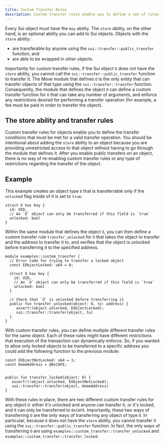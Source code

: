 ---
title: Custom Transfer Rules
description: Custom transfer rules enable you to define a set of rules that must be met before Sui considers a transfer operation valid.
---

Every Sui object must have the `key` ability. The `store` ability, on the other hand, is an optional ability you can add to Sui objects. Objects with the `store` ability:

- are transferable by anyone using the `sui::transfer::public_transfer` function; and
- are able to be wrapped in other objects.

Importantly for custom transfer rules, if the Sui object `O` does not have the `store` ability, you cannot call the `sui::transfer::public_transfer` function to transfer it. The Move module that defines `O` is the only entity that can transfer objects of that type using the `sui::transfer::transfer` function. Consequently, the module that defines the object `O` can define a custom transfer function for `O` that can take any number of arguments, and enforce any restrictions desired for performing a transfer operation (for example, a fee must be paid in order to transfer the object).

## The store ability and transfer rules

Custom transfer rules for objects enable you to define the transfer conditions that must be met for a valid transfer operation. You should be intentional about adding the `store` ability to an object because you are providing unrestricted access to that object without having to go through the module that defines it. After you enable public transfers on an object, there is no way of re-enabling custom transfer rules or any type of restrictions regarding the transfer of the object.

## Example

This example creates an object type `O` that is transferrable only if the `unlocked` flag inside of it is set to `true`:

```move
struct O has key {
  id: UID,
  // An `O` object can only be transferred if this field is `true`
  unlocked: bool
}
```

Within the same module that defines the object `O`, you can then define a custom transfer rule `transfer_unlocked` for `O` that takes the object to transfer and the address to transfer it to, and verifies that the object is unlocked before transferring it to the specified address.

```move
module examples::custom_transfer {
  // Error code for trying to transfer a locked object
  const EObjectLocked: u64 = 0;

  struct O has key {
    id: UID,
    // An `O` object can only be transferred if this field is `true`
    unlocked: bool
  }

  // Check that `O` is unlocked before transferring it
  public fun transfer_unlocked(object: O, to: address) {
     assert!(object.unlocked, EObjectLocked);
     sui::transfer::transfer(object, to)
  }
}
```

With custom transfer rules, you can define multiple different transfer rules for the same object. Each of these rules might have different restrictions that execution of the transaction can dynamically enforce. So, if you wanted to allow only locked objects to be transferred to a specific address you could add the following function to the previous module:

```move
const EObjectNotLocked: u64 = 1;
const HomeAddress = @0xCAFE;


public fun transfer_locked(object: O) {
   assert!(!object.unlocked, EObjectNotLocked);
   sui::transfer::transfer(object, HomeAddress)
}
```

With these rules in place, there are two different custom transfer rules for any object `O`: either it's unlocked and anyone can transfer it, or it's locked, and it can only be transferred to `0xCAFE`. Importantly, these two ways of transferring `O` are the only ways of transferring any object of type `O`. In particular, because `O` does not have the `store` ability, you cannot transfer it using the `sui::transfer::public_transfer` function. In fact, the only ways of transferring `O` are using `examples::custom_transfer::transfer_unlocked` and `examples::custom_transfer::transfer_locked`.
